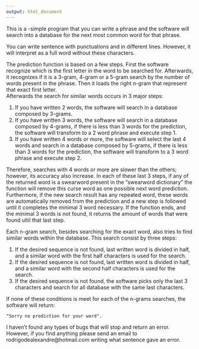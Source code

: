 ```yaml
---
output: html_document
---
```


This is a -simple program that you can write a phrase and the software will search into a database for the next most common word for that phrase.  

You can write sentence with punctuations and in different lines. However, it will interpret as a full word without these characters.    

The prediction function is based on a few steps. First the software recognize which is the first letter in the word to be searched for. Afterwards, it recognizes if it is a 3-gram, 4-gram or a 5-gram search by the number of words present in the phrase. Then it loads the right n-gram that represent that exact first letter.  
Afterwards the search for similar words occurs in 3 major steps:  
 

1.    If you have written 2 words, the software will search in a database composed by 3-grams.  
2.    If you have written 3 words, the software will search in a database composed by 4-grams, if there is less than 3 words for the prediction, the software will transform to a 2 word phrase and execute step 1.  
3.    If you have written 4 words or more, the software will select the last 4 words and search in a database composed by 5-grams, if there is less than 3 words for the prediction, the software will transform to a 3 word phrase and execute step 2.    

Therefore, searches with 4 words or more are slower than the others; however, its accuracy also increase.  In each of these last 3 steps, if any of the returned word is a swearword present in the “swearword dictionary” the function will remove this curse word as one possible next word prediction. Furthermore, if the new search result has any repeated word, these words are automatically removed from the prediction and a new step is followed until it completes the minimal 3 word necessary. If the function ends, and the minimal 3 words is not found, it returns the amount of words that were found ultil that last step.  

Each n-gram search, besides searching for the exact word, also tries to find similar words within the database. This search consist by three steps:    


1.    If the desired sequence is not found, last written word is divided in half, and a similar word with the first half characters is used for the search.  
2.    If the desired sequence is not found, last written word is divided in half, and a similar word with the second half characters is used for the search.  
3.    If the desired sequence is not found, the software picks only the last 3 characters and search for all database with the same last characters.    

If none of these conditions is meet for each of the n-grams searches, the software will return:  

    "Sorry no prediction for your word".    


I haven't found any types of bugs that will stop and return an error. However, if you find anything please send an email to rodrigodealexandre@hotmail.com writing what sentence gave an error.    

